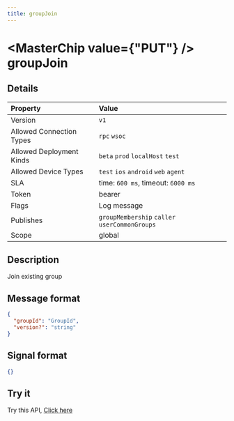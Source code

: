 ```yaml
---
title: groupJoin
---
```



# <MasterChip value={"PUT"} /> groupJoin

## Details

| Property | Value | 
| :--- | :--- | 
| Version | `v1` |
| Allowed Connection Types | `rpc` `wsoc`  |
| Allowed Deployment Kinds | `beta` `prod` `localHost` `test`  |
| Allowed Device Types | `test` `ios` `android` `web` `agent`  |
| SLA | time: `600 ms`, timeout: `6000 ms` |
| Token | bearer |
| Flags | Log message |
| Publishes | `groupMembership` `caller` `userCommonGroups`  |
| Scope | global |


## Description

Join existing group

## Message format

```json copy
{
  "groupId": "GroupId",
  "version?": "string"
}
```

## Signal format

```json copy
{}
```

## Try it

Try this API, [Click here](https://web.neome.ai/api?path=home_main_groupJoin)

